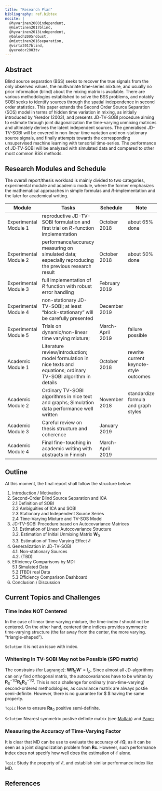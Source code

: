 ```yaml
---
title: "Research Plan"
bibliography: ref.bibtex
nocite: | 
  @hyvarinen2000independent,
  @miettinen2017blind,
  @hyvarinen2013independent,
  @baloch2005robust,
  @miettinen2016separation,
  @virta2017blind,
  @yeredor2003tv
---
```


## Abstract

Blind source separation (BSS) seeks to recover the true signals from the only observed values, the multivariate time-series mixture, and usually no prior information (blind) about the mixing matrix is available. There are various methodologies established to solve the BSS problems, and notably SOBI seeks to identify sources through the spatial independence in second order statistics. This paper extends the Second Order Source Separation (SOS) model   in terms of hidden time variation in mixing, as initially introduced by Yeredor (2003), and presents JD-TV-SOBI procedure aiming to estimate through joint diagonalization the time-varying unmixing matrices and ultimately derives the latent independent sources. The generalised JD-TV-SOBI will be covered in non-linear time variation and non-stationary source signals, and finally attempts towards the corresponding unsupervised machine learning with tensorial time-series. The performance of JD-TV-SOBI will be analyzed with simulated data and compared to other most common BSS methods. 

## Research Modules and Schedule

The overall report/thesis workload is mainly divided to two categories, experimental module and academic module, where the former emphasizes the mathematical approaches in simple formulas and _R_-implementation and the later for academical writing.

| Module                | Tasks                                                                                                                | Schedule         | Note                                   |
|-----------------------|----------------------------------------------------------------------------------------------------------------------|------------------|----------------------------------------|
| Experimental Module 1 | reproductive JD-TV-SOBI formulation and first trial on _R_-function implementation                                   | October 2018     | about 65% done                         |
| Experimental Module 2 | performance/accuracy measuring on simulated data; especially reproducing the previous research result                                           | October 2018     | about 50% done                         |
| Experimental Module 3 | full implementation of _R_ function with robust error handling                                                       | February 2019    |                                        |
| Experimental Module 4 | non-stationary JD-TV-SOBI; at least "block-stationary" will be carefully presented                                   | December 2019    |                                        |
| Experimental Module 5 | Trials on dynamic/non-linear time varying mixture;                                                                   | March-April 2019 | failure possible                       |
| Academic Module 1     | Literature review/introduction; model formulation in nice texts and equations; ordinary TV-SOBI algorithm in details | October 2018     | rewrite current keynote-style outcomes |
| Academic Module 2     | Ordinary TV-SOBI algorithms in nice text and graphs; Simulation data performance well written                        | November 2018    | standardize formula and graph styles   |
| Academic Module 3     | Careful review on thesis structure and coherence                                                                     | January 2019     |                                        |
| Academic Module 4     | Final fine-touching in academic writing with abstracts in Finnish                                                    | March-April 2019 |                                        |


## Outline

At this moment, the final report shall follow the structure below:

 1. Introduction / Motivation
 2. Second-Order Blind Source Separation and ICA  
  2.1 Definition of SOBI  
  2.2 Ambiguities of ICA and SOBI  
  2.3 Stationary and Independent Source Series  
  2.4 Time-Varying Mixture and TV-SOS Model
 3. JD-TV-SOBI Procedure based on Autocovariance Matrices  
  3.1. Estimation of Linear Autocovariance Structure  
  3.2. Estimation of Initial Unmixing Matrix $\boldsymbol W_0$  
  3.3. Estimation of Time Varying Effect   $\boldsymbol{\mathcal E}$
 4. Generalization in JD-TV-SOBI  
  4.1. Non-stationary Sources  
  4.2. (TBD)
 5. Efficiency Comparisons by MDI  
  5.1 Simulated Data  
  5.2 (TBD) real Data  
  5.3 Efficiency Comparison Dashboard  
 6. Conclusion / Discussion

## Current Topics and Challenges

### Time Index NOT Centered

In the case of linear time-varying mixture, the time-index $t$ should not be centered. On the other hand, centered time indices provides symmetric time-varying structure (the far away from the center, the more varying. "triangle-shaped").

`Solution` it is not an issue with index.

### Whitening in TV-SOBI May not be Possible (SPD matrix)

The constrains (for Lagrange): $\boldsymbol{W R}_0 \boldsymbol W' = \boldsymbol I_p$. Since almost all JD-algorithms can only find orthogonal matrix, the autocovariances have to be whiten by $\boldsymbol R_0^{-1/2} \boldsymbol R_k \boldsymbol R_0^{-1/2}$. This is not a challenge for ordinary (non-time-varying) second-ordered methodologies, as covariance matrix are always postie semi-definite. However, there is no guarantee for $ \boldsymbol{Ra}$ having the same property.

`Topic` How to ensure $\boldsymbol {Ra}_0$ positive semi-definite.

`Solution` Nearest symmetric postive definite matrix (see [Matlab](https://se.mathworks.com/matlabcentral/fileexchange/42885-nearestspd)) and [Paper](http://www.sciencedirect.com/science/article/pii/0024379588902236)

### Measuring the Accuracy of Time-Varying Factor

It is clear that MD can be use to evaluate the accuracy of $\boldsymbol{\mathcal E \Omega}$, as it can be seen as a joint diagnolization problem from $\boldsymbol{Rc}$. However, such performance index does not specify how well does the estimation of $\boldsymbol{\mathcal E}$ alone.

`Topic` Study the property of $\boldsymbol{\mathcal E}$, and establish similar performance index like MD.

## References